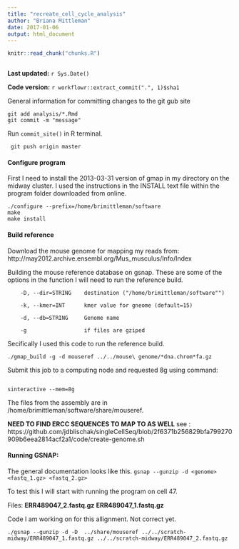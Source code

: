 ```yaml
---
title: "recreate_cell_cycle_analysis"
author: "Briana Mittleman"
date: 2017-01-06
output: html_document
---
```


```r
knitr::read_chunk("chunks.R")
```

```r
```

**Last updated:** `r Sys.Date()`

**Code version:** `r workflowr::extract_commit(".", 1)$sha1`

General information for committing changes to the git gub site 

``` 
git add analysis/*.Rmd
git commit -m "message"
```
Run `commit_site()` in R terminal.

```
 git push origin master
```



#### Configure program
First I need to install the 2013-03-31 version of gmap in my directory on the midway cluster. I used the instructions in the INSTALL text file within the program folder downloaded from online.

```
./configure --prefix=/home/brimittleman/software 
make
make install
```


#### Build reference 
Download the mouse genome for mapping my reads from: http://may2012.archive.ensembl.org/Mus_musculus/Info/Index  


Building the mouse reference database on gsnap. These are some of the options in the function I will need to run the reference build.  

```
    -D, --dir=STRING    destination ("/home/brimittleman/software"")
    
    -k, --kmer=INT      kmer value for gneome (default=15)
        
    -d, --db=STRING     Genome name
    
    -g                  if files are gziped 
```
Secifically I used this code to run the reference build. 

```
./gmap_build -g -d mouseref ../../mouse\ genome/*dna.chrom*fa.gz
```
  
Submit this job to a computing node and requested 8g using command:  

```

sinteractive --mem=8g

```

The files from the assembly are in /home/brimittleman/software/share/mouseref. 

**NEED TO FIND ERCC SEQUENCES TO MAP TO AS WELL**
see : https://github.com/jdblischak/singleCellSeq/blob/2f6371b256829bfa799270909b6eea2814acf2a1/code/create-genome.sh

#### Running GSNAP:  

The general documentation looks like this. ```gsnap --gunzip -d <genome> <fastq_1.gz> <fastq_2.gz>```

To test this I will start with running the program on cell 47.  

Files: **ERR489047_2.fastq.gz** 
       **ERR489047_1.fastq.gz**   

Code I am working on for this allignment. Not correct yet. 

```
./gsnap --gunzip -d -D  ../share/mouseref ../../scratch-midway/ERR489047_1.fastq.gz ../../scratch-midway/ERR489047_2.fastq.gz
```
